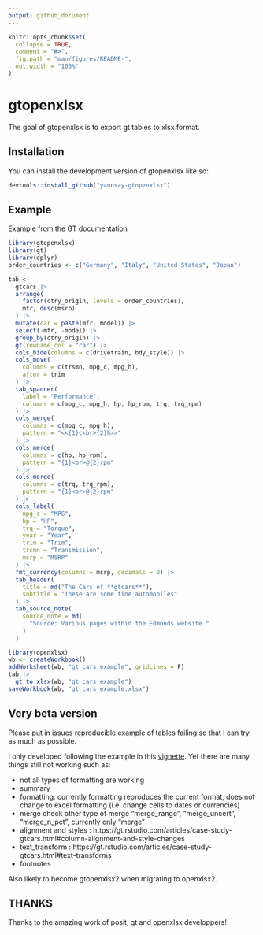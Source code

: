 ```yaml
---
output: github_document
---
```


<!-- README.md is generated from README.Rmd. Please edit that file -->

```r
knitr::opts_chunk$set(
  collapse = TRUE,
  comment = "#>",
  fig.path = "man/figures/README-",
  out.width = "100%"
)
```

# gtopenxlsx

<!-- badges: start -->
<!-- badges: end -->

The goal of gtopenxlsx is to export gt tables to xlsx format.

## Installation

You can install the development version of gtopenxlsx like so:

``` r
devtools::install_github("yannsay-gtopenxlsx")
```

## Example

Example from the GT documentation

```r
library(gtopenxlsx)
library(gt)
library(dplyr)
order_countries <- c("Germany", "Italy", "United States", "Japan")

tab <-
  gtcars |>
  arrange(
    factor(ctry_origin, levels = order_countries),
    mfr, desc(msrp)
  ) |>
  mutate(car = paste(mfr, model)) |>
  select(-mfr, -model) |>
  group_by(ctry_origin) |>
  gt(rowname_col = "car") |>
  cols_hide(columns = c(drivetrain, bdy_style)) |>
  cols_move(
    columns = c(trsmn, mpg_c, mpg_h),
    after = trim
  ) |>
  tab_spanner(
    label = "Performance",
    columns = c(mpg_c, mpg_h, hp, hp_rpm, trq, trq_rpm)
  ) |>
  cols_merge(
    columns = c(mpg_c, mpg_h),
    pattern = "<<{1}c<br>{2}h>>"
  ) |>
  cols_merge(
    columns = c(hp, hp_rpm),
    pattern = "{1}<br>@{2}rpm"
  ) |>
  cols_merge(
    columns = c(trq, trq_rpm),
    pattern = "{1}<br>@{2}rpm"
  ) |>
  cols_label(
    mpg_c = "MPG",
    hp = "HP",
    trq = "Torque",
    year = "Year",
    trim = "Trim",
    trsmn = "Transmission",
    msrp = "MSRP"
  ) |>
  fmt_currency(columns = msrp, decimals = 0) |> 
  tab_header(
    title = md("The Cars of **gtcars**"),
    subtitle = "These are some fine automobiles"
  ) |>
  tab_source_note(
    source_note = md(
      "Source: Various pages within the Edmonds website."
    )
  ) 

```

```r
library(openxlsx)
wb <- createWorkbook()
addWorksheet(wb, "gt_cars_example", gridLines = F)
tab |> 
  gt_to_xlsx(wb, "gt_cars_example")
saveWorkbook(wb, "gt_cars_example.xlsx")
```

## Very beta version

Please put in issues reproducible example of tables failing so that I can try as much as possible.

I only developed following the example in this [vignette](https://gt.rstudio.com/articles/case-study-gtcars.html). Yet there are many things still not working such as:

- not all types of formatting are working  
- summary  
- formatting: currently formatting reproduces the current format, does not change to excel formatting (i.e. change cells to dates or currencies) 
- merge check other type of merge  "merge_range", "merge_uncert", "merge_n_pct", currently only "merge"
- alignment and styles : https://gt.rstudio.com/articles/case-study-gtcars.html#column-alignment-and-style-changes
- text_transform : https://gt.rstudio.com/articles/case-study-gtcars.html#text-transforms
- footnotes

Also likely to become gtopenxlsx2 when migrating to openxlsx2.

## THANKS
Thanks to the amazing work of posit, gt and openxlsx developpers!
